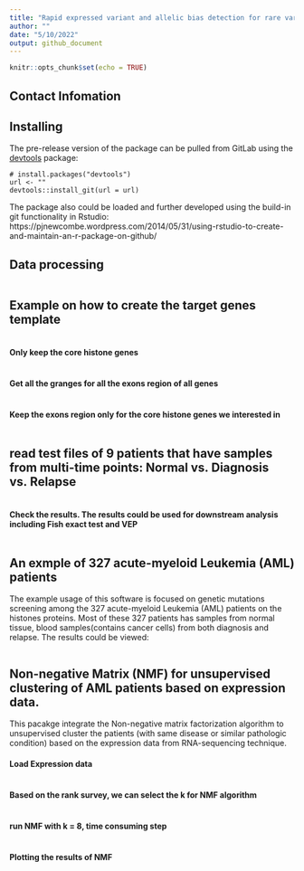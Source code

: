 ```yaml
---
title: "Rapid expressed variant and allelic bias detection for rare variants and rare diseases"
author: ""
date: "5/10/2022"
output: github_document
---
```


```r
knitr::opts_chunk$set(echo = TRUE)
```

## Contact Infomation


## Installing

<!-- If you're putting `mutationScreenR` on CRAN, it can be installed with

    install.packages("mutationScreenR") -->

The pre-release version of the package can be pulled from GitLab using the [devtools](https://github.com/hadley/devtools) package:

    # install.packages("devtools")
    url <- ""
    devtools::install_git(url = url)
    
The package also could be loaded and further developed using the build-in git functionality in Rstudio:
https://pjnewcombe.wordpress.com/2014/05/31/using-rstudio-to-create-and-maintain-an-r-package-on-github/


## Data processing
```r

```

## Example on how to create the target genes template
```r

```

#### Only keep the core histone genes
```r

```

#### Get all the granges for all the exons region of all genes
```r

```

#### Keep the exons region only for the core histone genes we interested in 
```r

```

## read test files of 9 patients that have samples from multi-time points: Normal vs. Diagnosis vs. Relapse
```r

```

#### Check the results. The results could be used for downstream analysis including Fish exact test and VEP
```r

```

## An exmple of 327 acute-myeloid Leukemia (AML) patients
The example usage of this software is focused on genetic mutations screening among the 327 acute-myeloid Leukemia (AML) patients on the histones proteins. Most of these 327 patients has samples from normal tissue, blood samples(contains cancer cells) from both diagnosis and relapse. The results could be viewed:
```r

```

## Non-negative Matrix (NMF) for unsupervised clustering of AML patients based on expression data.
This pacakge integrate the Non-negative matrix factorization algorithm to unsupervised cluster the patients (with same disease or similar pathologic condition) based on the expression data from RNA-sequencing technique.

#### Load Expression data
```r

```

#### Based on the rank survey, we can select the k for NMF algorithm
```r

```

#### run NMF with k = 8, time consuming step
```r

```

#### Plotting the results of NMF
```r

```

